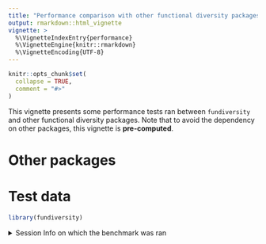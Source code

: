 ```yaml
---
title: "Performance comparison with other functional diversity packages"
output: rmarkdown::html_vignette
vignette: >
  %\VignetteIndexEntry{performance}
  %\VignetteEngine{knitr::rmarkdown}
  %\VignetteEncoding{UTF-8}
---
```


```r
knitr::opts_chunk$set(
  collapse = TRUE,
  comment = "#>"
)
```

This vignette presents some performance tests ran between `fundiversity` and other functional diversity packages. Note that to avoid the dependency on other packages, this vignette is **pre-computed**.

# Other packages

# Test data



```r
library(fundiversity)
```

<details>
<summary>Session Info on which the benchmark was ran</summary>
```r
sessioninfo::session_info()
```
</details>
